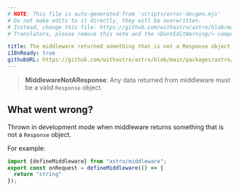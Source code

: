 ```yaml
---
# NOTE: This file is auto-generated from 'scripts/error-docgen.mjs'
# Do not make edits to it directly, they will be overwritten.
# Instead, change this file: https://github.com/withastro/astro/blob/main/packages/astro/src/core/errors/errors-data.ts
# Translators, please remove this note and the <DontEditWarning/> component.

title: The middleware returned something that is not a Response object.
i18nReady: true
githubURL: https://github.com/withastro/astro/blob/main/packages/astro/src/core/errors/errors-data.ts
---
```


<DontEditWarning />


> **MiddlewareNotAResponse**: Any data returned from middleware must be a valid `Response` object.

## What went wrong?
Thrown in development mode when middleware returns something that is not a `Response` object.

For example:
```ts
import {defineMiddleware} from "astro/middleware";
export const onRequest = defineMiddleware(() => {
  return "string"
});
```



